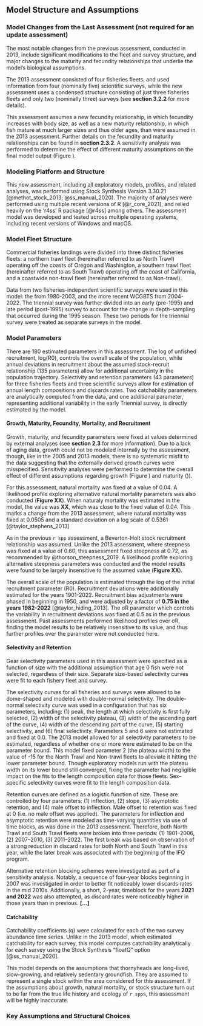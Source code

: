 ## Model Structure and Assumptions


### Model Changes from the Last Assessment (not required for an update assessment)
The most notable changes from the previous assessment, conducted in 2013, include significant modifications to the fleet and survey structure, and major changes to the maturity and fecundity relationships that underlie the model’s biological assumptions. 

The 2013 assessment consisted of four fisheries fleets, and used information from four (nominally five) scientific surveys, while the new assessment uses a condensed structure consisting of just three fisheries fleets and only two (nominally three) surveys (see **section 3.2.2** for more details). 

This assessment assumes a new fecundity relationship, in which fecundity increases with body size, as well as a new maturity relationship, in which fish mature at much larger sizes and thus older ages, than were assumed in the 2013 assessment. Further details on the fecundity and maturity relationships can be found in **section 2.3.2**. A sensitivity analysis was performed to determine the effect of different maturity assumptions on the final model output (Figure \ref{fig:mat_sensitiv_mngmt}).

### Modeling Platform and Structure
This new assessment, including all exploratory models, profiles, and related analyses, was performed using Stock Synthesis Version 3.30.21 [@methot_stock_2013; @ss_manual_2020). The majority of analyses were performed using multiple recent versions of R [@r_core_2021], and relied heavily on the ‘r4ss’ R package [@r4ss] among others. The assessment model was developed and tested across multiple operating systems, including recent versions of Windows and macOS.

### Model Fleet Structure
Commercial fisheries landings were divided into three distinct fisheries fleets: a northern trawl fleet (hereinafter referred to as North Trawl) operating off the coasts of Oregon and Washington, a southern trawl fleet (hereinafter referred to as South Trawl) operating off the coast of California, and a coastwide non-trawl fleet (hereinafter referred to as Non-trawl).

Data from two fisheries-independent scientific surveys were used in this model: the \gls{s-aslope} from 1980-2003, and the more recent WCGBTS from 2004-2022. The triennial survey was further divided into an early (pre-1995) and late period (post-1995) survey to account for the change in depth-sampling that occurred during the 1995 season. These two periods for the triennial survey were treated as separate surveys in the model. 

### Model Parameters
There are 180 estimated parameters in this assessment. The log of unfished recruitment, log(R0), controls the overall scale of the population, while annual deviations in recruitment about the assumed stock-recruit relationship (135 parameters) allow for additional uncertainty in the population trajectory. Selectivity and retention parameters (43 parameters) for three fisheries fleets and three scientific surveys allow for estimation of annual length compositions and discards rates. Two catchability parameters are analytically computed from the data, and one additional parameter, representing additional variability in the early Triennial survey, is directly estimated by the model.

#### Growth, Maturity, Fecundity, Mortality, and Recruitment
Growth, maturity, and fecundity parameters were fixed at values determined by external analyses (see **section 2.3** for more information). Due to a lack of aging data, growth could not be modeled internally by the assessment, though, like in the 2005 and 2013 models, there is no systematic misfit to the data suggesting that the externally derived growth curves were misspecified. Sensitivity analyses were performed to determine the overall effect of different assumptions regarding growth (Figure \ref{fig:growth_sensitiv_mngmt}) and maturity (\ref{fig:mat_sensitiv_mngmt})). 

For this assessment, natural mortality was fixed at a value of 0.04. A likelihood profile exploring alternative natural mortality parameters was also conducted (**Figure XX**). When naturaly mortality was estimated in the model, the value was **XX**, which was close to the fixed value of 0.04. This marks a change from the 2013 assessment, where natural mortality was fixed at 0.0505 and a standard deviation on a log scale of 0.5361 [@taylor_stephens_2013]

As in the previous `r spp` assessment, a Beverton-Holt stock recruitment relationship was assumed. Unlike the 2013 assessment, where steepness was fixed at a value of 0.60, this assessment fixed steepness at 0.72, as recommended by @thorson_steepness_2019. A likelihood profile exploring alternative steepness parameters was conducted and the model results were found to be largely insensitive to the assumed value (**Figure XX**).

The overall scale of the population is estimated through the log of the initial recruitment parameter (R0). Recruitment deviations were additionally estimated for the years 1901-2022. Recruitment bias adjustments were phased in beginning in 1950, and were adjusted by a factor of **0.75 in the years 1982-2022** [@taylor_hiding_2013]. The σR parameter which controls the variability in recruitment deviations was fixed at 0.5 as in the previous assessment. Past assessments performed likelihood profiles over σR, finding the model results to be relatively insensitive to its value, and thus further profiles over the parameter were not conducted here.

#### Selectivity and Retention
Gear selectivity parameters used in this assessment were specified as a function of size with the additional assumption that age 0 fish were not selected, regardless of their size. Separate size-based selectivity curves were fit to each fishery fleet and survey. 

The selectivity curves for all fisheries and surveys were allowed to be dome-shaped and modeled with double-normal selectivity. The double-normal selectivity curve was used in a configuration that has six parameters, including: (1) peak, the length at which selectivity is first fully selected, (2) width of the selectivity plateau, (3) width of the ascending part of the curve, (4) width of the descending part of the curve, 
(5) starting selectivity, and (6) final selectivity. Parameters 5 and 6 were not estimated and fixed at 0.0. The 2013 model allowed for all selectivity parameters to be estimated, regardless of whether one or more were estimated to be on the parameter bound. This model fixed parameter 2 (the plateau width) to the value of -15 for the North Trawl and Non-trawl fleets to alleviate it hitting the lower parameter bound. Though exploratory models run with the plateau width on its lower bound still converged, fixing the parameter had negligible impact on the fits to the length composition data for those fleets. Sex-specific selectivity curves were fit to the \gls{s-wcgbt} length composition data.

Retention curves are defined as a logistic function of size. These are controlled by four parameters: (1) inflection, (2) slope, (3) asymptotic retention, and (4) male offset to inflection. Male offset to retention was fixed at 0 (i.e. no male offset was applied). The parameters for inflection and asymptotic retention were modeled as time-varying quantities via use of time blocks, as was done in the 2013 assessment. Therefore, both North Trawl and South Trawl fleets were broken into three periods: (1) 1901–2006, (2) 2007–2010, (3) 2011–2022. The first break was based on observation of a strong reduction in discard rates for both North and South Trawl in this year, while the later break was associated with the beginning of the IFQ program.

Alternative retention blocking schemes were investigated as part of a sensitivity analysis. Notably, a sequence of four-year blocks beginning in 2007 was investigated in order to better fit noticeably lower discards rates in the mid 2010s. Additionally, a short, 2-year, timeblock for the years **2021 and 2022** was also attempted, as discard rates were noticeably higher in those years than in previous. **[...]**

#### Catchability
Catchability coefficients (q) were calculated for each of the two survey abundance time series. Unlike in the 2013 model, which estimated catchability for each survey, this model computes catchability analytically for each survey using the Stock Synthesis “floatQ” option [@ss_manual_2020]. 

This model depends on the assumptions that thornyheads are long-lived, slow-growing, and relatively sedentary groundfish. They are assumed to represent a single stock within the area considered for this assessment. If the assumptions about growth, natural mortality, or stock structure turn out to be far from the true life history and ecology of `r spp`s, this assessment will be highly inaccurate.

### Key Assumptions and Structural Choices